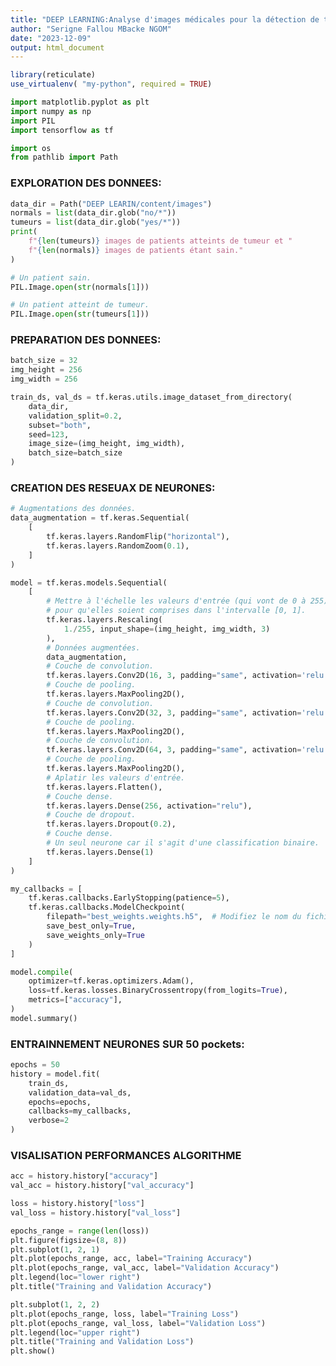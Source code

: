 ---
title: "DEEP LEARNING:Analyse d'images médicales pour la détection de tumeur du cerveau"
author: "Serigne Fallou MBacke NGOM"
date: "2023-12-09"
output: html_document
---

```{r, include=FALSE}
library(reticulate)
use_virtualenv( "my-python", required = TRUE)
```

```{python}
import matplotlib.pyplot as plt
import numpy as np
import PIL
import tensorflow as tf
```

```{python}
import os
from pathlib import Path
```


### EXPLORATION DES DONNEES:
```{python}
data_dir = Path("DEEP LEARIN/content/images")
normals = list(data_dir.glob("no/*"))
tumeurs = list(data_dir.glob("yes/*"))
print(
    f"{len(tumeurs)} images de patients atteints de tumeur et "
    f"{len(normals)} images de patients étant sain."
)
```

```{python}
# Un patient sain.
PIL.Image.open(str(normals[1]))
```
```{python}
# Un patient atteint de tumeur.
PIL.Image.open(str(tumeurs[1]))
```

### PREPARATION DES DONNEES:
```{python}
batch_size = 32
img_height = 256
img_width = 256
```

```{python}
train_ds, val_ds = tf.keras.utils.image_dataset_from_directory(
    data_dir,
    validation_split=0.2,
    subset="both",
    seed=123,
    image_size=(img_height, img_width),
    batch_size=batch_size
)
```


### CREATION DES RESEUAX DE NEURONES:
```{python}
# Augmentations des données.
data_augmentation = tf.keras.Sequential(
    [
        tf.keras.layers.RandomFlip("horizontal"),
        tf.keras.layers.RandomZoom(0.1),
    ]
)
```

```{python}
model = tf.keras.models.Sequential(
    [
        # Mettre à l'échelle les valeurs d'entrée (qui vont de 0 à 255)
        # pour qu'elles soient comprises dans l'intervalle [0, 1].
        tf.keras.layers.Rescaling(
            1./255, input_shape=(img_height, img_width, 3)
        ),
        # Données augmentées.
        data_augmentation,
        # Couche de convolution.
        tf.keras.layers.Conv2D(16, 3, padding="same", activation='relu'),
        # Couche de pooling.
        tf.keras.layers.MaxPooling2D(),
        # Couche de convolution.
        tf.keras.layers.Conv2D(32, 3, padding="same", activation='relu'),
        # Couche de pooling.
        tf.keras.layers.MaxPooling2D(),
        # Couche de convolution.
        tf.keras.layers.Conv2D(64, 3, padding="same", activation='relu'),
        # Couche de pooling.
        tf.keras.layers.MaxPooling2D(),
        # Aplatir les valeurs d'entrée.
        tf.keras.layers.Flatten(),
        # Couche dense.
        tf.keras.layers.Dense(256, activation="relu"),
        # Couche de dropout.
        tf.keras.layers.Dropout(0.2),
        # Couche dense.
        # Un seul neurone car il s'agit d'une classification binaire.
        tf.keras.layers.Dense(1)
    ]
)
```

```{python}
my_callbacks = [
    tf.keras.callbacks.EarlyStopping(patience=5),
    tf.keras.callbacks.ModelCheckpoint(
        filepath="best_weights.weights.h5",  # Modifiez le nom du fichier ici
        save_best_only=True,
        save_weights_only=True
    )
]

```

```{python}
model.compile(
    optimizer=tf.keras.optimizers.Adam(),
    loss=tf.keras.losses.BinaryCrossentropy(from_logits=True),
    metrics=["accuracy"],
)
model.summary()
```


### ENTRAINNEMENT NEURONES SUR 50 pockets:
```{python}
epochs = 50
history = model.fit(
    train_ds,
    validation_data=val_ds,
    epochs=epochs,
    callbacks=my_callbacks,
    verbose=2
)
```

### VISALISATION PERFORMANCES ALGORITHME
```{python}
acc = history.history["accuracy"]
val_acc = history.history["val_accuracy"]

loss = history.history["loss"]
val_loss = history.history["val_loss"]

epochs_range = range(len(loss))
plt.figure(figsize=(8, 8))
plt.subplot(1, 2, 1)
plt.plot(epochs_range, acc, label="Training Accuracy")
plt.plot(epochs_range, val_acc, label="Validation Accuracy")
plt.legend(loc="lower right")
plt.title("Training and Validation Accuracy")

plt.subplot(1, 2, 2)
plt.plot(epochs_range, loss, label="Training Loss")
plt.plot(epochs_range, val_loss, label="Validation Loss")
plt.legend(loc="upper right")
plt.title("Training and Validation Loss")
plt.show()
```


